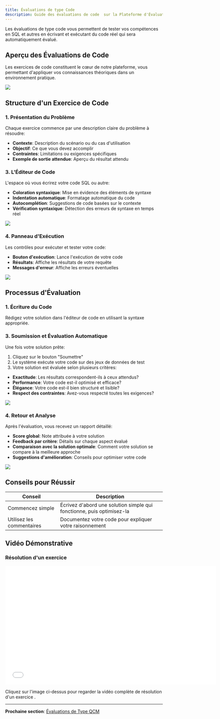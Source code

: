 ```yaml
---
title: Évaluations de type Code
description: Guide des évaluations de code  sur la Plateforme d'Évaluation Automatisée d'Exercices
---
```



Les évaluations de type code vous permettent de tester vos compétences en SQL et autres  en écrivant et exécutant du code réel qui sera automatiquement évalué.

## Aperçu des Évaluations de Code

Les exercices de code constituent le cœur de notre plateforme, vous permettant d'appliquer vos connaissances théoriques dans un environnement pratique.

<img  src="/assets/eval-code.png" className="w-50 rounded-lg"/>

## Structure d'un Exercice de Code

### 1. Présentation du Problème

Chaque exercice commence par une description claire du problème à résoudre:

- **Contexte**: Description du scénario ou du cas d'utilisation
- **Objectif**: Ce que vous devez accomplir
- **Contraintes**: Limitations ou exigences spécifiques
- **Exemple de sortie attendue**: Aperçu du résultat attendu




### 3. L'Éditeur de Code

L'espace où vous écrirez votre code SQL ou autre:

- **Coloration syntaxique**: Mise en évidence des éléments de syntaxe
- **Indentation automatique**: Formatage automatique du code
- **Autocomplétion**: Suggestions de code basées sur le contexte
- **Vérification syntaxique**: Détection des erreurs de syntaxe en temps réel

<img  src="/assets/editeur-code.png" className="w-50 rounded-lg"/>

### 4. Panneau d'Exécution

Les contrôles pour exécuter et tester votre code:

- **Bouton d'exécution**: Lance l'exécution de votre code
- **Résultats**: Affiche les résultats de votre requête
- **Messages d'erreur**: Affiche les erreurs éventuelles

<img  src="/assets/execution-code.png" className="w-50 rounded-lg"/>

## Processus d'Évaluation

### 1. Écriture du Code

Rédigez votre solution dans l'éditeur de code en utilisant la syntaxe appropriée.



### 3. Soumission et Évaluation Automatique

Une fois votre solution prête:

1. Cliquez sur le bouton "Soumettre"
2. Le système exécute votre code sur des jeux de données de test
3. Votre solution est évaluée selon plusieurs critères:
- **Exactitude**: Les résultats correspondent-ils à ceux attendus?
- **Performance**: Votre code est-il optimisé et efficace?
- **Élégance**: Votre code est-il bien structuré et lisible?
- **Respect des contraintes**: Avez-vous respecté toutes les exigences?

<img  src="/assets/soumission-code.png" className="w-50 rounded-lg"/>

### 4. Retour et Analyse

Après l'évaluation, vous recevez un rapport détaillé:

- **Score global**: Note attribuée à votre solution
- **Feedback par critère**: Détails sur chaque aspect évalué
- **Comparaison avec la solution optimale**: Comment votre solution se compare à la meilleure approche
- **Suggestions d'amélioration**: Conseils pour optimiser votre code

<img  src="/assets/feedback-code.png" className="w-50 rounded-lg"/>







## Conseils pour Réussir

| Conseil | Description |
|---------|-------------|
| Commencez simple | Écrivez d'abord une solution simple qui fonctionne, puis optimisez-la |
| Utilisez les commentaires | Documentez votre code pour expliquer votre raisonnement |

## Vidéo Démonstrative

### Résolution d'un exercice

<div className={"w-full flex justify-center items-center"}>
    <iframe
        className={"rounded-lg"}
        width="674"
        height="380"
        src="/videos/code.mp4"
        frameborder="0"
        allowfullscreen>
    </iframe>
</div>

Cliquez sur l'image ci-dessus pour regarder la vidéo complète de résolution d'un exercice .

---

**Prochaine section**: [Évaluations de Type QCM](/docs/Fonctionnalites/evaluation-qcm)
